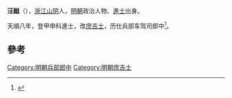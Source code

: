 '''汪鎡'''（{{bd|1437年||1510年}}），[[浙江|浙江]][[山阴县_(浙江省)|山阴]]人，[[明朝|明朝]]政治人物、[[進士|進士]]出身。

天順八年，登甲申科進士，改[[庶吉士|庶吉士]]，历仕兵部车驾司郎中<ref>{{cite news|title=《绍兴市志 卷44 第二章  历代进士名录》|url=http://www.sxlib.com:8080/web/gycslou/sxsz/44z2.htm|accessdate=2013-07-25|newspaper=绍兴图书馆|deadurl=yes|archiveurl=https://archive.is/20120914053252/http://www.sxlib.com:8080/web/gycslou/sxsz/44z2.htm|archivedate=2012-09-14}}</ref>。

==參考==
{{reflist}}
{{明朝人物小作品}}
{{天順八年甲申科殿試金榜}}
[[Category:明朝兵部郎中|Category:明朝兵部郎中]]
[[Category:明朝庶吉士|Category:明朝庶吉士]]